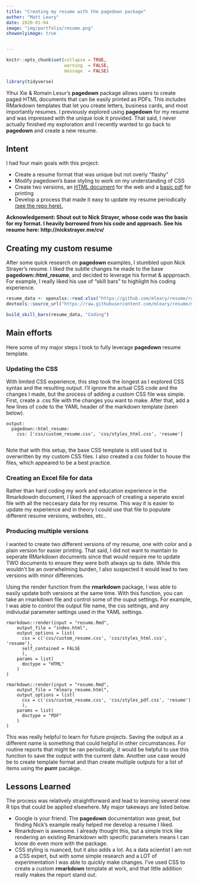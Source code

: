 ```yaml
---
title: "Creating my resume with the pagedown package"
author: "Matt Leary"
date: 2020-01-04
image: "img/portfolio/resume.png"
showonlyimage: true


---
```


```r
knitr::opts_chunk$set(collapse = TRUE,
                      warning  = FALSE,
                      message  = FALSE)

library(tidyverse)

```

Yihui Xie & Romain Lesur's **pagedown** package allows users to create paged HTML documents that can be easily printed as PDFs. This includes RMarkdown templates that let you  create letters, business cards, and most importantly resumes.  I previously explored using **pagedown** for my resume and was impressed with the unique look it provided. That said, I never actually finished my exploration and I recently wanted to go back to **pagedown** and create a new resume. 

## Intent

I had four main goals with this project:

*  Create a resume format that was unique but not overly "flashy"
*  Modify pagedown's base styling to work on my understanding of CSS
*  Create two versions, an [HTML document](https://mattleary-resume.netlify.com/){target="_blank"} for the web and a [basic pdf](https://github.com/mleary/resume/blob/master/mleary_resume.pdf){target="_blank"} for printing
*  Develop a process that made it easy to update my resume periodically [(see the repo here).](https://github.com/mleary/resume){target="_blank"}

**Acknowledgement: Shout out to Nick Strayer, whose code was the basis for my format. I heavily borrowed from his code and approach. See his resume here: http://nickstrayer.me/cv/**

## Creating my custom resume

After some quick research on **pagedown** examples, I stumbled upon Nick Strayer's resume.  I liked the subtle changes he made to the base **pagedown::html_resume**, and decided to leverage his format & appproach.  For example, I really liked his use of "skill bars" to highlight his coding experience.

```r
resume_data <- openxlsx::read.xlsx("https://github.com/mleary/resume/raw/master/resume_data.xlsx", sheet = 2)
devtools::source_url("https://raw.githubusercontent.com/mleary/resume/master/helper_functions.R")

build_skill_bars(resume_data, "Coding")

```


## Main efforts

Here some of my major steps I took to fully leverage **pagedown** resume template.

### Updating the CSS

With limited CSS experience, this step took the longest as I explored CSS syntax and the resulting output.  I'll ignore the actual CSS code and the changes I made, but the process of adding a custom CSS file was simple.  First, create a .css file with the changes you want to make. After that, add a few lines of code to the YAML header of the markdown template (seen below).
 
 
```
output:
  pagedown::html_resume:
    css: ['css/custom_resume.css', 'css/styles_html.css', 'resume']
    
```

Note that with this setup, the base CSS template is still used but is overwritten by my custom CSS files.  I also created a css folder to house the files, which appeared to be  a best practice.


### Creating an Excel file for data

Rather than hard coding my work and education experience in the Rmarkdowdn document, I liked the approach of creating a seperate excel file with all the neccesary data for my resume.  This way it is easier to update my experience and in theory I could use that file to populate different resume versions, websites, etc.. 


### Producing multiple versions

I wanted to create two different versions of my resume, one with color and a plain version for easier printing.  That said, I did not want to maintain to seperate RMarkdown documents since that would require me to update TWO documents to ensure they were both always up to date.  While this wouldn't be an overwhelming burden, I also suspected it would lead to two versions with minor differences.

Using the render function from the **rmarkdown** package, I was able to easily update both versions at the same time.  With this function, you can take an rmarkdown file and control some of the ouput settings.  For example, I was able to control the output file name, the css settings, and any indiviudal parameter settings used in the YAML settings.

```
rmarkdown::render(input = "resume.Rmd",
    output_file = "index.html",
    output_options = list(
      css = c('css/custom_resume.css', 'css/styles_html.css', 'resume'),
      self_contained = FALSE
      ),
    params = list(
      doctype = "HTML"
    )
)
            
rmarkdown::render(input = "resume.Rmd",
    output_file = "mleary_resume.html",
    output_options = list(
      css = c('css/custom_resume.css', 'css/styles_pdf.css', 'resume')
      ),
    params = list(
      doctype = "PDF"
    )
)
```

This was really helpful to learn for future projects.  Saving the output as a different name is something that could helpful in other circumstances.  For routine reports that might be ran periodically, it would be helpful to use this function to save the output with the current date. Another use case would be to create template format and than create multiple outputs for a list of items using the **purrr** pacakge.


## Lessons Learned

The process was relatively straightforward and lead to learning several new R tips that could be applied elsewhere.  My major takeways are listed below.

* Google is your friend. The **pagedown** documentation was great, but finding Nick's example really helped me develop a resume I liked.
* Rmarkdown is awesome.  I already thought this, but a simple trick like rendering an existing Rmarkdown with specific parameters means I can know do even more with the package.
* CSS styling is nuanced, but it also adds a lot.  As a data scientist I am not a CSS expert, but with some simple research and a LOT of experimentation I was able to quickly make changes.  I've used CSS to create a custom **rmarkdown** template at work, and that little addition really makes the report stand out.

